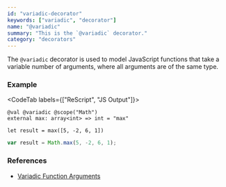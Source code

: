 ```yaml
---
id: "variadic-decorator"
keywords: ["variadic", "decorator"]
name: "@variadic"
summary: "This is the `@variadic` decorator."
category: "decorators"
---
```


The `@variadic` decorator is used to model JavaScript functions that take a variable number of arguments, where all arguments are of the same type.

### Example

<CodeTab labels={["ReScript", "JS Output"]}>

```res
@val @variadic @scope("Math")
external max: array<int> => int = "max"

let result = max([5, -2, 6, 1])
```

```js
var result = Math.max(5, -2, 6, 1);
```

</CodeTab>

### References

- [Variadic Function Arguments](/docs/manual/latest/bind-to-js-function#variadic-function-arguments)
